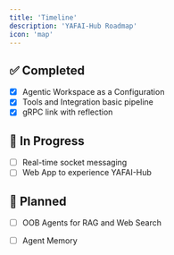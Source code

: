 ```yaml
---
title: 'Timeline'
description: 'YAFAI-Hub Roadmap'
icon: 'map'
---
```



## ✅ Completed
- [x] Agentic Workspace as a Configuration
- [x] Tools and Integration basic pipeline
- [x] gRPC link with reflection

## 🚧 In Progress
- [ ] Real-time socket messaging
- [ ] Web App to experience YAFAI-Hub

## 📝 Planned
- [ ] OOB Agents for RAG and Web Search
- [ ] Agent Memory

